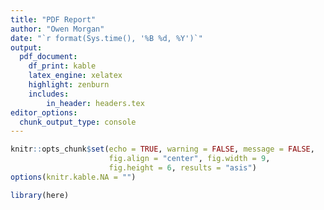 ```yaml
---
title: "PDF Report"
author: "Owen Morgan"
date: "`r format(Sys.time(), '%B %d, %Y')`"
output:
  pdf_document:
    df_print: kable
    latex_engine: xelatex
    highlight: zenburn
    includes:
        in_header: headers.tex
editor_options:
  chunk_output_type: console
---
```


```r
knitr::opts_chunk$set(echo = TRUE, warning = FALSE, message = FALSE,
                      fig.align = "center", fig.width = 9,
                      fig.height = 6, results = "asis")
options(knitr.kable.NA = "")
```

```r
library(here)
```
